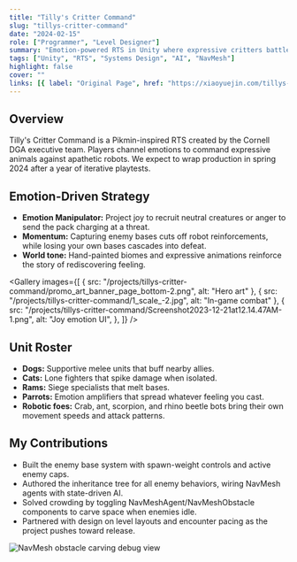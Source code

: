 ```yaml
---
title: "Tilly's Critter Command"
slug: "tillys-critter-command"
date: "2024-02-15"
role: ["Programmer", "Level Designer"]
summary: "Emotion-powered RTS in Unity where expressive critters battle apathetic robots—built with Cornell DGA leadership."
tags: ["Unity", "RTS", "Systems Design", "AI", "NavMesh"]
highlight: false
cover: ""
links: [{ label: "Original Page", href: "https://xiaoyuejin.com/tillys-critter-command/" }]
---
```




## Overview

Tilly's Critter Command is a Pikmin-inspired RTS created by the Cornell DGA executive team. Players channel emotions to command expressive animals against apathetic robots. We expect to wrap production in spring 2024 after a year of iterative playtests.

## Emotion-Driven Strategy

- **Emotion Manipulator:** Project joy to recruit neutral creatures or anger to send the pack charging at a threat.
- **Momentum:** Capturing enemy bases cuts off robot reinforcements, while losing your own bases cascades into defeat.
- **World tone:** Hand-painted biomes and expressive animations reinforce the story of rediscovering feeling.

<Gallery
  images={[
    { src: "/projects/tillys-critter-command/promo_art_banner_page_bottom-2.png", alt: "Hero art" },
    { src: "/projects/tillys-critter-command/1_scale_-2.jpg", alt: "In-game combat" },
    {
      src: "/projects/tillys-critter-command/Screenshot2023-12-21at12.14.47AM-1.png",
      alt: "Joy emotion UI",
    },
  ]}
/>

## Unit Roster

- **Dogs:** Supportive melee units that buff nearby allies.
- **Cats:** Lone fighters that spike damage when isolated.
- **Rams:** Siege specialists that melt bases.
- **Parrots:** Emotion amplifiers that spread whatever feeling you cast.
- **Robotic foes:** Crab, ant, scorpion, and rhino beetle bots bring their own movement speeds and attack patterns.

## My Contributions

- Built the enemy base system with spawn-weight controls and active enemy caps.
- Authored the inheritance tree for all enemy behaviors, wiring NavMesh agents with state-driven AI.
- Solved crowding by toggling NavMeshAgent/NavMeshObstacle components to carve space when enemies idle.
- Partnered with design on level layouts and encounter pacing as the project pushes toward release.

![NavMesh obstacle carving debug view](/projects/tillys-critter-command/Screenshot2023-12-21at12.47.09AM.png)
